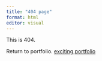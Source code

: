```yaml
---
title: "404 page"
format: html
editor: visual
---
```


This is 404.

Return to portfolio. [exciting portfolio](index.qmd)
